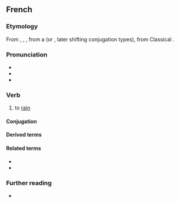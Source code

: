==French==

===Etymology===
From {{inh|fr|fro|plovoir}}, {{m|fro|pluveir}}, {{m|fro|plover}}, from a {{inh|fr|VL.|*plovēre}} (or {{m|la||*plŏvĕre}}, later shifting conjugation types), from Classical {{inh|fr|la|pluit|pluit, pluere}}.

===Pronunciation===
* {{fr-IPA|pleûvoir}}
* {{audio|fr|Fr-pleuvoir.ogg|audio}}
* {{rhymes|fr|waʁ|s=2}}

===Verb===
{{fr-verb|type=impersonal}}

# to [[rain]]
#: {{ux|fr|Il '''pleuvrait''' ce soir.|It '''might rain''' tonight.}}

====Conjugation====
{{fr-conj-auto}}

====Derived terms====
{{col3|fr
|pleuvoir à seaux
|pleuvoir à verse
|pleuvoir des hallebardes
|pleuvoir à boire debout
|pleuvoir comme vache qui pisse
|pleuvoir des cordes
}}

====Related terms====
* {{l|fr|pluie}}
* {{l|fr|pluvieux}}

===Further reading===
* {{R:TLFi}}